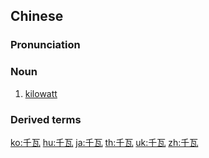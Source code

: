 ==Chinese==
{{zh-forms|2=watt|alt=瓩}}

===Pronunciation===
{{zh-pron
|m=qiānwǎ
|c=cin1 ngaa5
|cat=n
}}

===Noun===
{{zh-noun}}

# [[kilowatt]]

===Derived terms===
{{zh-der|千瓦小時}}

{{zh-cat|Advanced}}

[[ko:千瓦]]
[[hu:千瓦]]
[[ja:千瓦]]
[[th:千瓦]]
[[uk:千瓦]]
[[zh:千瓦]]